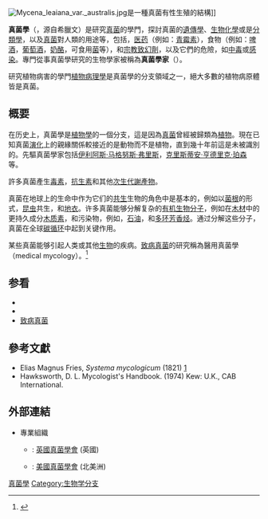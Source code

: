 [[File:Mycena_leaiana_var._australis.jpg|thumb]]是一種真菌有性生殖的結構]]

'''真菌學'''（{{lang|en|Mycology}}，源自希臘文{{lang|eo|μύκης}}）是研究[[真菌|真菌]]的學門，探討真菌的[[遺傳學|遺傳學]]、[[生物化學|生物化學]]或是[[分類學_(生物學)|分類學]]，以及[[真菌|真菌]]對人類的用途等，包括{{le|火種|Tinder}}，[[医药|医药]]（例如：[[青霉素|青霉素]]），食物（例如：[[啤酒|啤酒]]，[[葡萄酒|葡萄酒]]，[[奶酪|奶酪]]，可食用[[蘑菇|菌]]等），和[[宗教致幻劑|宗教致幻劑]]，以及它們的危險，如[[中毒|中毒]]或[[感染|感染]]。專門從事真菌學研究的生物學家被稱為'''真菌學家'''（{{lang|en|Mycologist}}）。

研究植物病害的學門[[植物病理學|植物病理學]]是真菌學的分支領域之一，絕大多數的植物病原體皆是真菌。

== 概要 ==
在历史上，真菌學是[[植物學|植物學]]的一個分支，這是因為[[真菌|真菌]]曾經被歸類為[[植物|植物]]。現在已知真菌[[演化|演化]]上的親緣關係較接近的是動物而不是植物，直到幾十年前這是未被識別的。先驅真菌學家包括[[伊利阿斯·马格努斯·弗里斯|伊利阿斯·马格努斯·弗里斯]]，[[克里斯蒂安·亨德里克·珀森|克里斯蒂安·亨德里克·珀森]]等。

許多真菌產生[[毒素|毒素]]，[[抗生素|抗生素]]和其他[[次生代謝產物|次生代謝產物]]。

真菌在地球上的生命中作为它们的[[共生|共生]]生物的角色中是基本的，例如以[[菌根|菌根]]的形式，[[昆虫|昆虫]]共生，和[[地衣|地衣]]。许多真菌能够分解复杂的[[有机化合物|有机]][[生物分子|生物分子]]，例如在[[木材|木材]]中的更持久成分[[木质素|木质素]]，和污染物，例如{{le|异生物质|Xenobiotic}}，[[石油|石油]]，和[[多环芳香烃|多环芳香烃]]。通过分解这些分子，真菌在全球[[碳循环|碳循环]]中起到关键作用。

某些真菌能够引起人类或其他[[生物|生物]]的疾病。[[致病真菌|致病真菌]]的研究稱為醫用真菌學（medical mycology）。<ref name= SanBlasCalderone>{{cite book | author = San-Blas G; Calderone RA (editors). | title = Pathogenic Fungi | publisher = Caister Academic Press | year = 2008 | url = http://www.horizonpress.com/pat2 | id = [http://www.horizonpress.com/pat2 ISBN 978-1-904455-32-5 ] | access-date = 2014-12-29 | archive-date = 2014-11-22 | archive-url = https://web.archive.org/web/20141122200013/http://www.horizonpress.com/pat2 | dead-url = no }}</ref>

== 参看 ==
{{Portal|真菌}}
* {{le|真菌学家列表|List of mycologists}}
* {{le|真菌学期刊列表|List of mycology journals}}
* [[致病真菌|致病真菌]]

== 參考文獻 ==
{{reflist}}
* Elias Magnus Fries, ''Systema mycologicum'' (1821) [http://books.google.com/books?vid=OCLC10462820&id=5BMAAAAAQAAJ] {{Wayback|url=http://books.google.com/books?vid=OCLC10462820&id=5BMAAAAAQAAJ |date=20120723211943 }}
* Hawksworth, D. L. Mycologist's Handbook. (1974) Kew: U.K., CAB International.

== 外部連結 ==
{{Library resources box
|by=no
|onlinebooks=no
|others=no
|about=yes
|label=Mycology}}
* 專業組織
** {{En}}{{le|英國真菌學會|British Mycological Society|BMS}}: [http://www.britmycolsoc.org.uk/ 英國真菌學會] {{Wayback|url=http://www.britmycolsoc.org.uk/ |date=20080827194654 }} (英國)
** {{En}}{{le|美國真菌學會|Mycological Society of America|MSA}}: [http://www.msafungi.org 美國真菌學會] {{Wayback|url=http://www.msafungi.org/ |date=20190916122942 }} (北美洲)

{{真菌分類}}
{{生物学}}
{{真菌}}

{{Authority control}}
[[Category:真菌學|]]
[[Category:生物学分支|Category:生物学分支]]